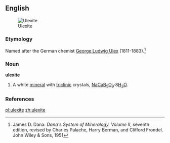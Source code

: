==English==
[[Image:Ulexite w-clay and realgar Hydrous sodium calcium borate Boron Kern County California 1866.jpg|thumb|Ulexite]]

===Etymology===

Named after the German chemist [[George Ludwig Ulex]] (1811-1883).<ref>James D. Dana: ''Dana's System of Mineralogy. Volume II'', seventh edition, revised by Charles Palache, Harry Berman, and Clifford Frondel. John Wiley & Sons, 1951</ref>

===Noun===
'''ulexite'''
#{{mineralogy}} A white [[mineral]] with [[triclinic]] crystals, [[sodium|Na]][[calcium|Ca]][[boron|B]]<sub>5</sub>[[oxygen|O]]<sub>9</sub></sub>·8[[water|H<sub>2</sub>O]].

===References===
<references/>

[[pl:ulexite]]
[[zh:ulexite]]